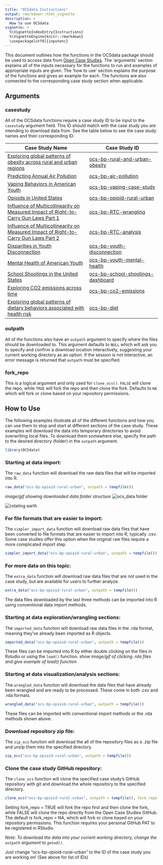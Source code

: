 ```yaml
---
title: "OCSdata Instructions"
output: rmarkdown::html_vignette
description: >
  How to use OCSdata
vignette: >
  %\VignetteIndexEntry{Instructions}
  %\VignetteEngine{knitr::rmarkdown}
  \usepackage[utf8]{inputenc}
---
```


This document outlines how the functions in the OCSdata package should be used to access data from [Open Case Studies](https://www.opencasestudies.org/). The 'arguments' section explains all of the inputs necessary for the functions to run and examples of appropriate inputs are given. The 'how to use' section explains the purpose of the functions and gives an example for each. The functions are also connected to the corresponding case study section when applicable. 

## Arguments

### casestudy

All of the OCSdata functions require a case study ID to be input to the `casestudy` argument field. This ID should match with the case study you are intending to download data from. See the table below to see the case study names and their corresponding ID.

| Case Study Name | Case Study ID |  
| --------------- | ------------- |
| [Exploring global patterns of obesity across rural and urban regions](https://www.opencasestudies.org/ocs-bp-rural-and-urban-obesity/) | [ocs-bp-rural-and-urban-obesity](https://github.com/opencasestudies/ocs-bp-rural-and-urban-obesity) |
| [Predicting Annual Air Pollution](https://www.opencasestudies.org/ocs-bp-air-pollution/) | [ocs-bp-air-pollution](https://github.com/opencasestudies/ocs-bp-air-pollution) |
| [Vaping Behaviors in American Youth](https://www.opencasestudies.org/ocs-bp-vaping-case-study/) | [ocs-bp-vaping-case-study](https://github.com/opencasestudies/ocs-bp-vaping-case-study) |
| [Opioids in United States](https://www.opencasestudies.org/ocs-bp-opioid-rural-urban/) | [ocs-bp-opioid-rural-urban](https://github.com/opencasestudies/ocs-bp-opioid-rural-urban) |
| [Influence of Multicollinearity on Measured Impact of Right-to-Carry Gun Laws Part 1](https://www.opencasestudies.org/ocs-bp-RTC-wrangling/) | [ocs-bp-RTC-wrangling](https://github.com/opencasestudies/ocs-bp-RTC-wrangling) |
| [Influence of Multicollinearity on Measured Impact of Right-to-Carry Gun Laws Part 2](https://www.opencasestudies.org/ocs-bp-RTC-analysis/) | [ocs-bp-RTC-analysis](https://github.com/opencasestudies/ocs-bp-RTC-analysis) |
| [Disparities in Youth Disconnection](https://www.opencasestudies.org/ocs-bp-youth-disconnection/) | [ocs-bp-youth-disconnection](https://github.com/opencasestudies/ocs-bp-youth-disconnection) |
| [Mental Health of American Youth](https://www.opencasestudies.org/ocs-bp-youth-mental-health/) | [ocs-bp-youth-mental-health](https://github.com/opencasestudies/ocs-bp-youth-mental-health) |
| [School Shootings in the United States](https://www.opencasestudies.org/ocs-bp-school-shootings-dashboard/) | [ocs-bp-school-shootings-dashboard](https://github.com/opencasestudies/ocs-bp-school-shootings-dashboard) |
| [Exploring CO2 emissions across time](https://www.opencasestudies.org/ocs-bp-co2-emissions/) | [ocs-bp-co2-emissions](https://github.com/opencasestudies/ocs-bp-co2-emissions) |
| [Exploring global patterns of dietary behaviors associated with health risk](https://www.opencasestudies.org/ocs-bp-diet/) | [ocs-bp-diet](https://github.com/opencasestudies/ocs-bp-diet) |

### outpath

All of the functions also have an `outpath` argument to specify where the files should be downloaded to. This argument defaults to `NULL` which will ask you to specify and confirm a download location interactively, suggesting your current working directory as an option. If the session is not interactive, an error message is returned that `outpath` must be specified.

### fork_repo

This is a logical argument and only used for `clone_ocs()`. `FALSE` will clone the repo, while `TRUE` will fork the repo and then clone the fork. Defaults to `NA` which will fork or clone based on your repository permissions. 

## How to Use

The following examples illustrate all of the different functions and how you can use them to stop and start at different sections of the case study. These examples will download the data into temporary directories to avoid overwriting local files. To download them somewhere else, specify the path to the desired directory (folder) in the `outpath` argument. 

```R
library(OCSdata)
```

### Starting at data import:
The `raw_data` function will download the raw data files that will be imported into R.

```R
raw_data("ocs-bp-opioid-rural-urban", outpath = tempfile())
```
*image/gif showing downloaded data folder structure*
![](https://raw.githubusercontent.com/mbreshock/images/master/OCSdata/OCS_data_folder.png "ocs_data folder")

![](https://raw.githubusercontent.com/mbreshock/images/master/Rotating_earth.gif "rotating earth")


### For file formats that are easier to import:
The `simpler_import_data` function will download raw data files that have been converted to file formats that are easier to import into R, typically .csv. Some case studies offer this option when the original raw files require a more complicated import step. 

```R
simpler_import_data("ocs-bp-opioid-rural-urban", outpath = tempfile())
```

### For more data on this topic: 
The `extra_data` function will download raw data files that are not used in the case study, but are available for users to further analyze. 

```R
extra_data("ocs-bp-opioid-rural-urban", outpath = tempfile())
```
The data files downloaded by the last three methods can be imported into R using conventional data import methods.

### Starting at data exploration/wrangling sections: 
The `imported_data` function will download raw data files in the .rda format, meaning they've already been imported as R objects. 

```R
imported_data("ocs-bp-opioid-rural-urban", outpath = tempfile())
```
These files can be imported into R by either double clicking on the files in Rstudio or using the `load()` function. 
*show image/gif of clicking .rda files and give example of load() function*

### Starting at data visualization/analysis sections:
The `wrangled_data` function will download the data files that have already been wrangled and are ready to be processed. These come in both .csv and .rda formats. 

```R
wrangled_data("ocs-bp-opioid-rural-urban", outpath = tempfile())
```
These files can be imported with conventional import methods or the .rda methods shown above. 


### Download repository zip file: 
The `zip_ocs` function will download the all of the repository files as a .zip file and unzip them into the specified directory. 

```R
zip_ocs("ocs-bp-opioid-rural-urban", outpath = tempfile())
```

### Clone the case study GitHub repository: 
The `clone_ocs` function will clone the specified case study's GitHub repository with git and download the whole repository to the specified directory. 

```R
clone_ocs("ocs-bp-opioid-rural-urban", outpath = tempfile(), fork_repo = TRUE)
```

Setting fork_repo = TRUE will fork the repo first and then clone the fork, 
while FALSE will clone the repo directly from the Open Case Studies GitHub. 
The default is fork_repo = NA, which will fork or clone based on your repository 
permissions. This function requires your personal GitHub PAT to be registered in RStudio. 


*Note: To download the data into your current working directory, change the `outpath` argument to `getwd()`.*

Just change "ocs-bp-opioid-rural-urban" to the ID of the case study you are working on! (See above for list of IDs)
